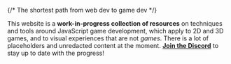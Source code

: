 

<MainTitle />

{/* The shortest path from web dev to game dev */}

This website is a **work-in-progress collection of resources** on techniques and tools around JavaScript game development, which apply to 2D and 3D games, and to visual experiences that are not _games_. There is a lot of placeholders and unredacted content at the moment. [**Join the
Discord**](https://webgamedev.com/discord) to stay up to date with the progress!

<div className="my-6 flex flex-col gap-6">
  <CGSponsor />
  <ViverseSponsor />
  <PokiSponsor />
</div>

<br />

<HomeLabel />

<NewsletterIframe />
